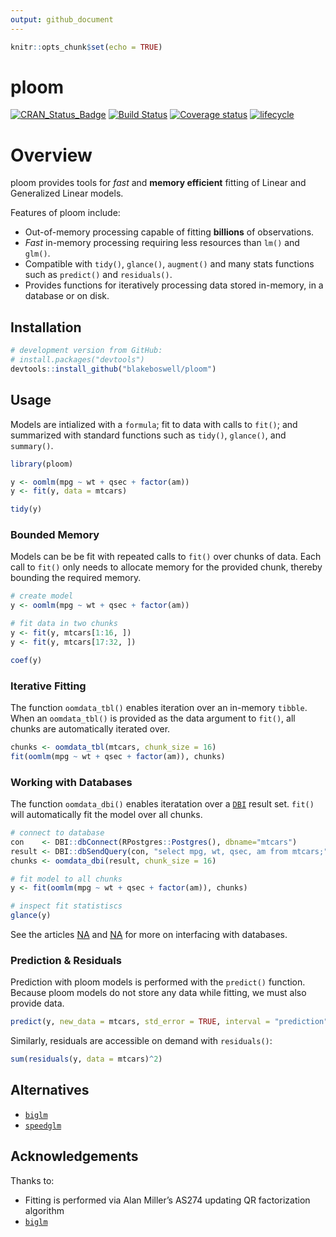 ```yaml
---
output: github_document
---
```


```r
knitr::opts_chunk$set(echo = TRUE)
```

# ploom

[![CRAN_Status_Badge](https://www.r-pkg.org/badges/version/ploom)](https://cran.r-project.org/package=ploom)
[![Build Status](https://api.travis-ci.com/blakeboswell/ploom.svg?branch=develop)](https://api.travis-ci.com/blakeboswell/ploom)
[![Coverage status](https://codecov.io/gh/blakeboswell/ploom/branch/develop/graph/badge.svg)](https://codecov.io/github/blakeboswell/ploom?branch=develop)
[![lifecycle](https://img.shields.io/badge/lifecycle-experimental-orange.svg)](https://www.tidyverse.org/lifecycle/#experimental)

<!-- [AppVeyor Build Status]() -->

# Overview

ploom provides tools for _fast_ and __memory efficient__ fitting of Linear and Generalized Linear models.

Features of ploom include:

- Out-of-memory processing capable of fitting __billions__ of observations.
- _Fast_ in-memory processing requiring less resources than `lm()` and `glm()`.
- Compatible with `tidy()`, `glance()`, `augment()` and many stats functions such as `predict()` and `residuals()`.
- Provides functions for iteratively processing data stored in-memory, in a database or on disk.

## Installation

```r
# development version from GitHub:
# install.packages("devtools")
devtools::install_github("blakeboswell/ploom")
```

## Usage

Models are intialized with a `formula`; fit to data with calls to `fit()`; and summarized with standard functions such as `tidy()`, `glance()`, and `summary()`.

```r
library(ploom)

y <- oomlm(mpg ~ wt + qsec + factor(am))
y <- fit(y, data = mtcars)

tidy(y)

```

### Bounded Memory

Models can be be fit with repeated calls to `fit()` over chunks of data. Each call to `fit()` only needs to allocate memory for the provided chunk, thereby bounding the required memory.

```r
# create model
y <- oomlm(mpg ~ wt + qsec + factor(am))

# fit data in two chunks
y <- fit(y, mtcars[1:16, ])
y <- fit(y, mtcars[17:32, ])

coef(y)
```

### Iterative Fitting

The function `oomdata_tbl()` enables iteration over an in-memory `tibble`. When an `oomdata_tbl()` is provided as the data argument to `fit()`, all chunks are automatically iterated over.

```r
chunks <- oomdata_tbl(mtcars, chunk_size = 16)
fit(oomlm(mpg ~ wt + qsec + factor(am)), chunks)
```

### Working with Databases

The function `oomdata_dbi()` enables iteratation over a [`DBI`]() result set. `fit()` will automatically fit the model over all chunks.

```r
# connect to database
con    <- DBI::dbConnect(RPostgres::Postgres(), dbname="mtcars")
result <- DBI::dbSendQuery(con, "select mpg, wt, qsec, am from mtcars;")
chunks <- oomdata_dbi(result, chunk_size = 16)

# fit model to all chunks
y <- fit(oomlm(mpg ~ wt + qsec + factor(am)), chunks)

# inspect fit statistiscs
glance(y)
```

See the articles [NA]() and [NA]() for more on interfacing with databases.

### Prediction & Residuals

Prediction with ploom models is performed with the `predict()` function. Because ploom models do not store any data while fitting, we must also provide data. 

```r
predict(y, new_data = mtcars, std_error = TRUE, interval = "prediction")
```

Similarly, residuals are accessible on demand with `residuals()`:

```r
sum(residuals(y, data = mtcars)^2)
```

## Alternatives

- [`biglm`](https://cran.r-project.org/web/packages/biglm/index.html)
- [`speedglm`](https://cran.r-project.org/web/packages/speedglm/index.html)

## Acknowledgements

Thanks to:

- Fitting is performed via Alan Miller’s AS274 updating QR factorization algorithm
- [`biglm`](https://cran.r-project.org/web/packages/biglm/index.html)

